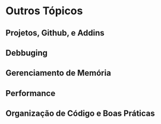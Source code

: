 # Outros Tópicos {#other-topics}

## Projetos, Github, e Addins

## Debbuging

## Gerenciamento de Memória

## Performance

## Organização de Código e Boas Práticas